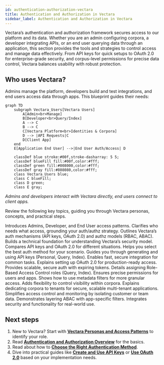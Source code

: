 ```yaml
---
id: authentication-authorization-vectara
title: Authentication and Authorization in Vectara
sidebar_label: Authentication and Authorization in Vectara
---
```




Vectara’s authentication and authorization framework secures access to our 
platform and its data. Whether you are an admin configuring corpora, a 
developer integrating APIs, or an end user querying data through an 
application, this section provides the tools and strategies to control access 
and manage data effectively. From API keys for quick setups to OAuth 2.0 for 
enterprise-grade security, and corpus-level permissions for precise data 
control, Vectara balances usability with robust protection.

## Who uses Vectara?

Admins manage the platform, developers build and test integrations, and end 
users access data through apps. This blueprint guides their needs:

```mermaid
graph TD
    subgraph Vectara_Users[Vectara Users]
        A[Admin<br>Manage]
        B[Developer<br>Query/Index]
        A --> C
        B --> C
        C[Vectara Platform<br>Identities & Corpora]
        D --> |API Requests|C
        D[Client App]
    end
    E[Application End User] -->|End User Auth/Access| D

    classDef blue stroke:#00f,stroke-dasharray: 5 5;
    classDef blueFill fill:#00f,color:#fff;
    classDef green fill:#008000,color:#fff;
    classDef gray fill:#808080,color:#fff;
    class Vectara_Users blue;
    class C blueFill;
    class D green;
    class E gray;
```
*Admins and developers interact with Vectara directly, end users connect to 
client apps.*

Review the following key topics, guiding you through Vectara personas, 
concepts, and practical steps.

<Grid columns={3}>
  <TopicButton title="Vectara Personas and Access Patterns" href="/docs/learn/authentication/personas-and-access-patterns">
    <Spacer size="l" />
    Introduces Admins, Developer, and End User access patterns. 
    <Spacer size="l" />
    Clarifies who needs what access, grounding your auth/authz strategy.
    <Spacer size="l" />
  </TopicButton>
  <TopicButton title="Authentication and Authorization Overview" href="/docs/learn/authentication/auth-overview">
    <Spacer size="l" />
    Outlines Vectara’s auth mechanisms (API keys, OAuth 2.0) and authz models (RBAC, ABAC).
    <Spacer size="l" />
    Builds a technical foundation for understanding Vectara’s security model.
  </TopicButton>
  <TopicButton title="Choose the Right Authentication Method" href="/docs/learn/authentication/choose-auth-method">
    <Spacer size="l" />
    Compares API keys and OAuth 2.0 for different situations.
    <Spacer size="l" />
    Helps you select the best auth method for your scenario.
    <Spacer size="l" />
  </TopicButton>
  <TopicButton title="Create and Use API Keys" href="/docs/learn/authentication/api-key-management">
    <Spacer size="l" />
    Guides you through generating and using API keys (Personal, Query, Index).
    <Spacer size="l" />
    Enables fast, secure integration for common tasks.
    <Spacer size="l" />
  </TopicButton>  
  <TopicButton title="Use OAuth 2.0" href="/docs/learn/authentication/oauth-2">
    <Spacer size="l" />
    Explains setting up OAuth 2.0 for production-ready access.
    <Spacer size="l" />
    Provides scalable, secure auth with expiring tokens.
  </TopicButton>
  <TopicButton title="Assign Roles to Users and Clients (RBAC)" href="/docs/learn/authentication/role-based-access-control">
    <Spacer size="l" />
    Details assigning Role-Based Access Control roles (Query, Index). 
    <Spacer size="l" />
    Ensures precise permissions for users and apps.
    <Spacer size="l" />
  </TopicButton>
  <TopicButton title="Apply Metadata Filters for Attribute-Based Access Control" href="/docs/learn/authentication/attribute-based-access-control">
    <Spacer size="l" />
    Shows how to use metadata filters for more granular access. 
    <Spacer size="l" />
    Adds flexibility to control visibility within corpora.
    <Spacer size="l" />
  </TopicButton>
  <TopicButton title="Isolate Tenants with Corpora" href="/docs/learn/authentication/multi-tenant-corpus-isolation">
    <Spacer size="l" />
    Explains dedicating corpora to tenants for secure, scalable multi-tenant applications. 
    <Spacer size="l" />
    Simplifies access control and monitoring by isolating customer or team data.
    <Spacer size="l" />
  </TopicButton>
  <TopicButton title="Combine Access Control with Application Filters" href="/docs/learn/authentication/combine-access-control-with-app-filters">
    <Spacer size="l" />
    Demonstrates layering ABAC with app-specific filters.
    <Spacer size="l" />
    Integrates security and functionality for real-world use.
    <Spacer size="l" />
  </TopicButton>
  <Spacer size="l" />
</Grid>


## Next steps

1. New to Vectara? Start with **[Vectara Personas and Access Patterns](/docs/learn/authentication/personas-and-access-patterns)** to 
   identify your role.
2. Read **[Authentication and Authorization Overview](/docs/learn/authentication/auth-overview)** for the basics.
3. Read about how to **[Choose the Right Authentication Method](/docs/learn/authentication/choose-auth-method)**.
4. Dive into practical guides like **[Create and Use API Keys](/docs/learn/authentication/api-key-management)** or 
   **[Use OAuth 2.0](/docs/learn/authentication/oauth-2)** based on your implementation needs.

